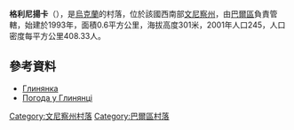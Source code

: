 {{coord|49|4|19|N|27|46|55|E|scale:30000|display=title}}

'''格利尼揚卡'''（{{lang-uk|Глинянка}}），是[[烏克蘭|烏克蘭]]的村落，位於該國西南部[[文尼察州|文尼察州]]，由[[巴爾區|巴爾區]]負責管轄，始建於1993年，面積0.6平方公里，海拔高度301米，2001年人口245，人口密度每平方公里408.33人。

==參考資料==
* [http://w1.c1.rada.gov.ua/pls/z7503/A005?rdat1=31.03.2014&rf7571=1338 Глинянка] {{Wayback|url=http://w1.c1.rada.gov.ua/pls/z7503/A005?rdat1=31.03.2014&rf7571=1338 |date=20140407044648 }}
* [http://www.gismeteo.ua/ua/weather-hlynyanka-75084/ Погода у Глинянці] {{Wayback|url=http://www.gismeteo.ua/ua/weather-hlynyanka-75084/ |date=20141104150213 }}

[[Category:文尼察州村落|Category:文尼察州村落]]
[[Category:巴爾區村落|Category:巴爾區村落]]


{{Vinnytsia-geo-stub}}